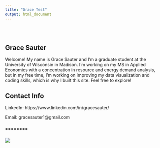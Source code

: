 ```yaml
---
title: "Grace Test"
output: html_document
---
```


<style type="text/css">
.title {
  display: none;
}

#getting-started img {
  margin-right: 10px;
}

</style>

<div class="row" style="padding-top: 30px;">
<div class="col-sm-6">

# **Grace Sauter**

Welcome!  My name is Grace Sauter and I'm a graduate student at the University of Wisconsin in Madison.  I'm working on my MS in Applied Economics with a concentration in resource and energy demand analysis, but in my free time, I'm working on improving my data visualization and coding skills, which is why I built this site.  Feel free to explore! 

## Contact Info

LinkedIn: https://www.linkedin.com/in/gracesauter/ 

Email: gracesauter1@gmail.com 


</div>
<div class="col-sm-6">

### ********

<a href = "https://www.linkedin.com/in/gracesauter/">
![](images/gradpic.png)
</a>
</div>
